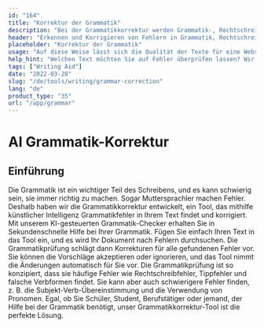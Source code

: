 ```yaml
---
id: "164"
title: "Korrektur der Grammatik"
description: "Bei der Grammatikkorrektur werden Grammatik-, Rechtschreib- und Zeichensetzungsfehler identifiziert und korrigiert. Dies kann manuell oder mit Hilfe von KI-gestützter Software geschehen. KI-gestützte Grammatikkorrektur-Software ist in der Lage, mit Hilfe von Natural Language Processing (NLP) Fehler in Grammatik, Rechtschreibung und Zeichensetzung zu identifizieren. Diese Technologie kann zur Verbesserung der Qualität von Texten eingesetzt werden, sei es für eine Website, einen Blog oder sogar ein Buch."
header: "Erkennen und Korrigieren von Fehlern in Grammatik, Rechtschreibung und Zeichensetzung."
placeholder: "Korrektur der Grammatik"
usage: "Auf diese Weise lässt sich die Qualität der Texte für eine Website, einen Blog oder sogar ein Buch verbessern."
help_hint: "Welchen Text möchten Sie auf Fehler überprüfen lassen? Wir setzen KI ein, um die Qualität Ihrer Texte zu verbessern."
tags: ["Writing Aid"]
date: "2022-03-28"
slug: "/de/tools/writing/grammar-correction"
lang: "de"
product_type: "35"
url: "/app/grammar"
---
```


# AI Grammatik-Korrektur

## Einführung

Die Grammatik ist ein wichtiger Teil des Schreibens, und es kann schwierig sein, sie immer richtig zu machen. Sogar Muttersprachler machen Fehler. Deshalb haben wir die Grammatikkorrektur entwickelt, ein Tool, das mithilfe künstlicher Intelligenz Grammatikfehler in Ihrem Text findet und korrigiert. Mit unserem KI-gesteuerten Grammatik-Checker erhalten Sie in Sekundenschnelle Hilfe bei Ihrer Grammatik. Fügen Sie einfach Ihren Text in das Tool ein, und es wird Ihr Dokument nach Fehlern durchsuchen. Die Grammatikprüfung schlägt dann Korrekturen für alle gefundenen Fehler vor. Sie können die Vorschläge akzeptieren oder ignorieren, und das Tool nimmt die Änderungen automatisch für Sie vor. Die Grammatikprüfung ist so konzipiert, dass sie häufige Fehler wie Rechtschreibfehler, Tippfehler und falsche Verbformen findet. Sie kann aber auch schwierigere Fehler finden, z. B. die Subjekt-Verb-Übereinstimmung und die Verwendung von Pronomen. Egal, ob Sie Schüler, Student, Berufstätiger oder jemand, der Hilfe bei der Grammatik benötigt, unser Grammatikkorrektur-Tool ist die perfekte Lösung.
